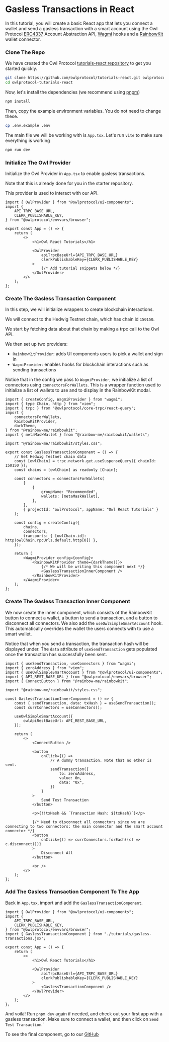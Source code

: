 
# Gasless Transactions in React

In this tutorial, you will create a basic React app that lets you connect a wallet and send a gasless transaction with a smart account using the Owl Protocol [ERC4337](https://www.erc4337.io/docs) Account Abstraction API, [Wagmi](https://wagmi.sh/) hooks and a [RainbowKit](https://www.rainbowkit.com/) wallet connector.

<Steps>

### Clone The Repo

We have created the Owl Protocol [tutorials-react repository](https://github.com/owlprotocol/tutorials-react.git) to get you started quickly.

```bash
git clone https://github.com/owlprotocol/tutorials-react.git owlprotocol-tutorials-react
cd owlprotocol-tutorials-react
```

Now, let's install the dependencies (we recommend using [pnpm](https://pnpm.io/))

```sh npm2yarn
npm install
```

Then, copy the example environment variables. You do not need to change these.

```bash
cp .env.example .env
```

The main file we will be working with is `App.tsx`. Let's run `vite` to make sure everything is working

```sh npm2yarn
npm run dev
```

### Initialize The Owl Provider

Initialize the Owl Provider in `App.tsx` to enable gasless transactions.

Note that this is already done for you in the starter repository.

This provider is used to interact with our API.

```tsx
import { OwlProvider } from "@owlprotocol/ui-components";
import {
    API_TRPC_BASE_URL,
    CLERK_PUBLISHABLE_KEY,
} from "@owlprotocol/envvars/browser";

export const App = () => {
    return (
        <>
            <h1>Owl React Tutorials</h1>

            <OwlProvider
                apiTrpcBaseUrl={API_TRPC_BASE_URL}
                clerkPublishableKey={CLERK_PUBLISHABLE_KEY}
            >
                {/* Add tutorial snippets below */}
            </OwlProvider>
        </>
    );
};
```

### Create The Gasless Transaction Component

In this step, we will initialize wrappers to create blockchain interactions.

We will connect to the Hedwig Testnet chain, which has chain id `150150`.

We start by fetching data about that chain by making a trpc call to the Owl API.

We then set up two providers:

-   `RainbowKitProvider`: adds UI components users to pick a wallet and sign in
-   `WagmiProvider`: enables hooks for blockchain interactions such as sending transactions

Notice that in the config we pass to `WagmiProvider`, we initialize a list of connectors using `connectorsForWallets`. This is a wrapper function used to initialize a list of wallets to use and to display in the RainbowKit modal.

```tsx
import { createConfig, WagmiProvider } from "wagmi";
import { type Chain, http } from "viem";
import { trpc } from "@owlprotocol/core-trpc/react-query";
import {
    connectorsForWallets,
    RainbowKitProvider,
    darkTheme,
} from "@rainbow-me/rainbowkit";
import { metaMaskWallet } from "@rainbow-me/rainbowkit/wallets";

import "@rainbow-me/rainbowkit/styles.css";

export const GaslessTransactionComponent = () => {
    // Get Hedwig Testnet chain data
    const [owlChain] = trpc.network.get.useSuspenseQuery({ chainId: 150150 });
    const chains = [owlChain] as readonly [Chain];

    const connectors = connectorsForWallets(
        [
            {
                groupName: "Recommended",
                wallets: [metaMaskWallet],
            },
        ],
        { projectId: "owlProtocol", appName: "Owl React Tutorials" }
    );

    const config = createConfig({
        chains,
        connectors,
        transports: { [owlChain.id]: http(owlChain.rpcUrls.default.http[0]) },
    });

    return (
        <WagmiProvider config={config}>
            <RainbowKitProvider theme={darkTheme()}>
                {/* We will be writing this component next */}
                <GaslessTransactionInnerComponent />
            </RainbowKitProvider>
        </WagmiProvider>
    );
};
```

### Create The Gasless Transaction Inner Component

We now create the inner component, which consists of the RainbowKit button to connect a wallet, a button to send a transaction, and a button to disconnect all connectors. We also add the `useOwlSimpleSmartAccount` hook. This automatically overrides the wallet the users connects with to use a smart wallet.


Notice that when you send a transaction, the transaction hash will be displayed under. The `data` attribute of `useSendTransaction` gets populated once the transaction has successfully been sent.

```tsx
import { useSendTransaction, useConnectors } from "wagmi";
import { zeroAddress } from "viem";
import { useOwlSimpleSmartAccount } from "@owlprotocol/ui-components";
import { API_REST_BASE_URL } from "@owlprotocol/envvars/browser";
import { ConnectButton } from "@rainbow-me/rainbowkit";

import "@rainbow-me/rainbowkit/styles.css";

const GaslessTransactionInnerComponent = () => {
    const { sendTransaction, data: txHash } = useSendTransaction();
    const currConnectors = useConnectors();

    useOwlSimpleSmartAccount({
        owlApiRestBaseUrl: API_REST_BASE_URL,
    });

    return (
        <>
            <ConnectButton />

            <button
                onClick={() =>
                    // A dummy transaction. Note that no ether is sent.
                    sendTransaction({
                        to: zeroAddress,
                        value: 0n,
                        data: "0x",
                    })
                }
            >
                Send Test Transaction
            </button>

            <p>{!!txHash && `Transaction Hash: ${txHash}`}</p>

            {/* Need to disconnect all connectors since we are connecting to two connectors: the main connector and the smart account connector */}
            <button
                onClick={() => currConnectors.forEach((c) => c.disconnect())}
            >
                Disconnect All
            </button>

            <br />
        </>
    );
};
```

### Add The Gasless Transaction Component To The App

Back in `App.tsx`, import and add the `GaslessTransactionComponent`.

```tsx
import { OwlProvider } from "@owlprotocol/ui-components";
import {
    API_TRPC_BASE_URL,
    CLERK_PUBLISHABLE_KEY,
} from "@owlprotocol/envvars/browser";
import { GaslessTransactionComponent } from "./tutorials/gasless-transactions.jsx";

export const App = () => {
    return (
        <>
            <h1>Owl React Tutorials</h1>

            <OwlProvider
                apiTrpcBaseUrl={API_TRPC_BASE_URL}
                clerkPublishableKey={CLERK_PUBLISHABLE_KEY}
            >
                <GaslessTransactionComponent />
            </OwlProvider>
        </>
    );
};
```

</Steps>

And voilà! Run `pnpm dev` again if needed, and check out your first app with a gasless transaction. Make sure to connect a wallet, and then click on `Send Test Transaction`.`

To see the final component, go to our [GitHub](https://github.com/owlprotocol/tutorials-react/blob/main/src/tutorials/gasless-transactions.tsx)

